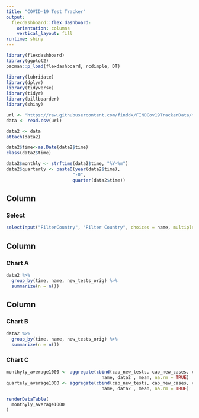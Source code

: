 ```yaml
---
title: "COVID-19 Test Tracker"
output: 
  flexdashboard::flex_dashboard:
    orientation: columns
    vertical_layout: fill
runtime: shiny
---
```


```r
library(flexdashboard)
library(ggplot2)
pacman::p_load(flexdashboard, rcdimple, DT)

library(lubridate)
library(dplyr)
library(tidyverse)
library(tidyr)
library(billboarder)
library(shiny)

url <- "https://raw.githubusercontent.com/finddx/FINDCov19TrackerData/master/processed/data_all.csv"
data <- read.csv(url)

data2 <- data
attach(data2)

data2$time<-as.Date(data2$time)
class(data2$time)

data2$monthly <- strftime(data2$time, "%Y-%m")
data2$quarterly <- paste0(year(data2$time),
                         "-0",
                         quarter(data2$time))

```

Column {.sidebar}
-----------------------------------------------------------------------

### Select

```r
selectInput("FilterCountry", "Filter Country", choices = name, multiple = T)

```

Column {data-width=650}
-----------------------------------------------------------------------

### Chart A

```r
data2 %>%
  group_by(time, name, new_tests_orig) %>%
  summarize(n = n())

```

Column {data-width=450}
-----------------------------------------------------------------------

### Chart B

```r
data2 %>%
  group_by(time, name, new_tests_orig) %>%
  summarize(n = n())

```

### Chart C

```r

monthyly_average1000 <- aggregate(cbind(cap_new_tests, cap_new_cases, cap_new_deaths) ~ monthly + 
                                    name, data2 , mean, na.rm = TRUE)
quartely_average1000 <- aggregate(cbind(cap_new_tests, cap_new_cases, cap_new_deaths) ~ quarterly + 
                                    name, data2 , mean, na.rm = TRUE)

renderDataTable(
  monthyly_average1000
)

```


